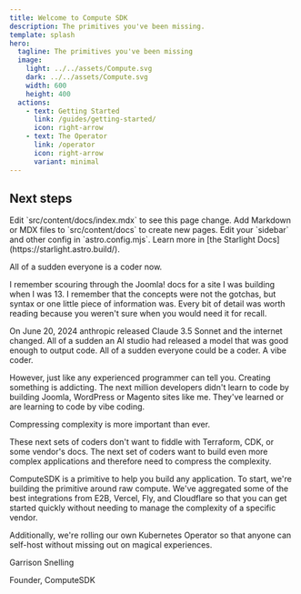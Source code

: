 ```yaml
---
title: Welcome to Compute SDK
description: The primitives you've been missing.
template: splash
hero:
  tagline: The primitives you've been missing
  image:
    light: ../../assets/Compute.svg
    dark: ../../assets/Compute.svg
    width: 600
    height: 400
  actions:
    - text: Getting Started
      link: /guides/getting-started/
      icon: right-arrow
    - text: The Operator
      link: /operator
      icon: right-arrow
      variant: minimal
---
```



## Next steps

<CardGrid stagger>
	<Card title="Update content" icon="pencil">
		Edit `src/content/docs/index.mdx` to see this page change.
	</Card>
	<Card title="Add new content" icon="add-document">
		Add Markdown or MDX files to `src/content/docs` to create new pages.
	</Card>
	<Card title="Configure your site" icon="setting">
		Edit your `sidebar` and other config in `astro.config.mjs`.
	</Card>
	<Card title="Read the docs" icon="open-book">
		Learn more in [the Starlight Docs](https://starlight.astro.build/).
	</Card>
</CardGrid>

<p>All of a sudden everyone is a coder now.</p>

<p>
          I remember scouring through the Joomla! docs for a site I was building
          when I was 13. I remember that the concepts were not the gotchas, but
          syntax or one little piece of information was. Every bit of detail was
          worth reading because you weren't sure when you would need it for
          recall.
        </p>

<p>
          On June 20, 2024 anthropic released Claude 3.5 Sonnet and the internet
          changed. All of a sudden an AI studio had released a model that was
          good enough to output code. All of a sudden everyone could be a coder.
          A vibe coder.
        </p>

<p>
          However, just like any experienced programmer can tell you. Creating
          something is addicting. The next million developers didn't learn to
          code by building Joomla, WordPress or Magento sites like me. They've
          learned or are learning to code by vibe coding.
        </p>

<p class="font-semibold">
          Compressing complexity is more important than ever.
        </p>

<p>
          These next sets of coders don't want to fiddle with Terraform, CDK, or
          some vendor's docs. The next set of coders want to build even more
          complex applications and therefore need to compress the complexity.
        </p>

<p>
		ComputeSDK is a primitive to help you build any application. To start,
          we're building the primitive around raw compute. We've aggregated some
          of the best integrations from E2B, Vercel, Fly, and Cloudflare so that
          you can get started quickly without needing to manage the complexity
          of a specific vendor.
        </p>

<p>
		 Additionally, we're rolling our own Kubernetes Operator so that anyone
          can self-host without missing out on magical experiences.
        </p>
<div class="pt-6">
          <p class="font-semibold text-gray-900 dark:text-white">
            Garrison Snelling
          </p>
          <p class="text-gray-600 dark:text-gray-300">Founder, ComputeSDK</p>
        </div>
